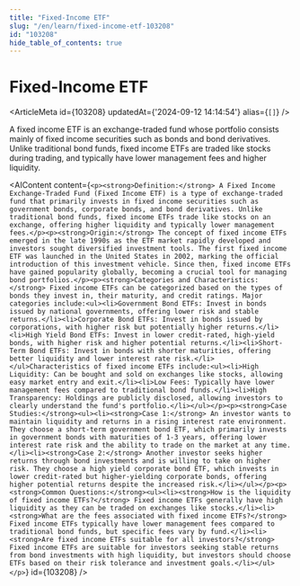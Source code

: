```yaml
---
title: "Fixed-Income ETF"
slug: "/en/learn/fixed-income-etf-103208"
id: "103208"
hide_table_of_contents: true
---
```



# Fixed-Income ETF

<ArticleMeta id={103208} updatedAt={'2024-09-12 14:14:54'} alias={`[]`} />
<div className='border-solid border-b border-t-0 my-4 border-[var(--ifm-color-gray-300)]' />

A fixed income ETF is an exchange-traded fund whose portfolio consists mainly of fixed income securities such as bonds and bond derivatives. Unlike traditional bond funds, fixed income ETFs are traded like stocks during trading, and typically have lower management fees and higher liquidity.

<AIContent content={`<p><strong>Definition:</strong> A Fixed Income Exchange-Traded Fund (Fixed Income ETF) is a type of exchange-traded fund that primarily invests in fixed income securities such as government bonds, corporate bonds, and bond derivatives. Unlike traditional bond funds, fixed income ETFs trade like stocks on an exchange, offering higher liquidity and typically lower management fees.</p><p><strong>Origin:</strong> The concept of fixed income ETFs emerged in the late 1990s as the ETF market rapidly developed and investors sought diversified investment tools. The first fixed income ETF was launched in the United States in 2002, marking the official introduction of this investment vehicle. Since then, fixed income ETFs have gained popularity globally, becoming a crucial tool for managing bond portfolios.</p><p><strong>Categories and Characteristics:</strong> Fixed income ETFs can be categorized based on the types of bonds they invest in, their maturity, and credit ratings. Major categories include:<ul><li>Government Bond ETFs: Invest in bonds issued by national governments, offering lower risk and stable returns.</li><li>Corporate Bond ETFs: Invest in bonds issued by corporations, with higher risk but potentially higher returns.</li><li>High Yield Bond ETFs: Invest in lower credit-rated, high-yield bonds, with higher risk and higher potential returns.</li><li>Short-Term Bond ETFs: Invest in bonds with shorter maturities, offering better liquidity and lower interest rate risk.</li></ul>Characteristics of fixed income ETFs include:<ul><li>High Liquidity: Can be bought and sold on exchanges like stocks, allowing easy market entry and exit.</li><li>Low Fees: Typically have lower management fees compared to traditional bond funds.</li><li>High Transparency: Holdings are publicly disclosed, allowing investors to clearly understand the fund's portfolio.</li></ul></p><p><strong>Case Studies:</strong><ul><li><strong>Case 1:</strong> An investor wants to maintain liquidity and returns in a rising interest rate environment. They choose a short-term government bond ETF, which primarily invests in government bonds with maturities of 1-3 years, offering lower interest rate risk and the ability to trade on the market at any time.</li><li><strong>Case 2:</strong> Another investor seeks higher returns through bond investments and is willing to take on higher risk. They choose a high yield corporate bond ETF, which invests in lower credit-rated but higher-yielding corporate bonds, offering higher potential returns despite the increased risk.</li></ul></p><p><strong>Common Questions:</strong><ul><li><strong>How is the liquidity of fixed income ETFs?</strong> Fixed income ETFs generally have high liquidity as they can be traded on exchanges like stocks.</li><li><strong>What are the fees associated with fixed income ETFs?</strong> Fixed income ETFs typically have lower management fees compared to traditional bond funds, but specific fees vary by fund.</li><li><strong>Are fixed income ETFs suitable for all investors?</strong> Fixed income ETFs are suitable for investors seeking stable returns from bond investments with high liquidity, but investors should choose ETFs based on their risk tolerance and investment goals.</li></ul></p>`} id={103208} />
